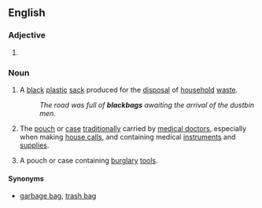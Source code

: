 ==English==

===Adjective===
{{en-adjective|pos=[[black]] [[bag]]|-}}
# {{alternative spelling of|[[black-bag]]}}

===Noun===
{{en-noun|sg=[[black]] [[bag]]}}

# {{British}} A [[black]] [[plastic]] [[sack]] produced for the [[disposal]] of [[household]] [[waste]].
#: ''The road was full of '''blackbags''' awaiting the arrival of the dustbin men.''
# {{mainly|US}} The [[pouch]] or [[case]] [[traditionally]] carried by [[medical doctor]]s, especially when making [[house call]]s, and containing medical [[instrument]]s and [[supplies]].
# A pouch or case containing [[burglary]] [[tool]]s.

====Synonyms====
* {{italbrac|sack for disposal of waste}} [[garbage bag]], [[trash bag]]